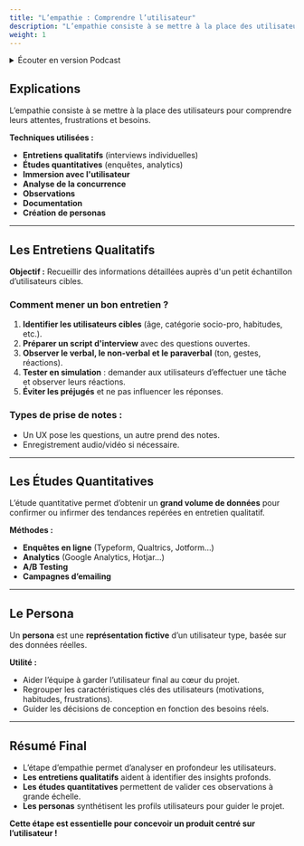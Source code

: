 ```yaml
---
title: "L’empathie : Comprendre l’utilisateur"
description: "L’empathie consiste à se mettre à la place des utilisateurs pour comprendre leurs attentes, frustrations et besoins."
weight: 1
---
```



<details>
    <summary>Écouter en version Podcast</summary>
> [!INFO] Information
> Disponible en podcast audio. (Généré par IA avec NoteBook LM by Google)
>
> <br />
> [En savoir plus](/fr/why-ai-podcast)

<SrtPlayer
  client:only="react"
  audioSrc="/podcasts/design-thinking/2.mp3"
  srtUrl="/podcasts/design-thinking/2.srt"
/>
</details>

## Explications

L’empathie consiste à se mettre à la place des utilisateurs pour comprendre leurs attentes, frustrations et besoins.

**Techniques utilisées :**

- **Entretiens qualitatifs** (interviews individuelles)
- **Études quantitatives** (enquêtes, analytics)
- **Immersion avec l'utilisateur**
- **Analyse de la concurrence**
- **Observations**
- **Documentation**
- **Création de personas**

---

## Les Entretiens Qualitatifs

**Objectif :** Recueillir des informations détaillées auprès d'un petit échantillon d’utilisateurs cibles.

### Comment mener un bon entretien ?

1. **Identifier les utilisateurs cibles** (âge, catégorie socio-pro, habitudes, etc.).
2. **Préparer un script d'interview** avec des questions ouvertes.
3. **Observer le verbal, le non-verbal et le paraverbal** (ton, gestes, réactions).
4. **Tester en simulation** : demander aux utilisateurs d’effectuer une tâche et observer leurs réactions.
5. **Éviter les préjugés** et ne pas influencer les réponses.

### Types de prise de notes :

- Un UX pose les questions, un autre prend des notes.
- Enregistrement audio/vidéo si nécessaire.

---

## Les Études Quantitatives

L’étude quantitative permet d’obtenir un **grand volume de données** pour confirmer ou infirmer des tendances repérées en entretien qualitatif.

**Méthodes :**

- **Enquêtes en ligne** (Typeform, Qualtrics, Jotform…)
- **Analytics** (Google Analytics, Hotjar…)
- **A/B Testing**
- **Campagnes d’emailing**

---

## Le Persona

Un **persona** est une **représentation fictive** d’un utilisateur type, basée sur des données réelles.

**Utilité :**

- Aider l’équipe à garder l’utilisateur final au cœur du projet.
- Regrouper les caractéristiques clés des utilisateurs (motivations, habitudes, frustrations).
- Guider les décisions de conception en fonction des besoins réels.

---

## Résumé Final

- L’étape d’empathie permet d’analyser en profondeur les utilisateurs.
- **Les entretiens qualitatifs** aident à identifier des insights profonds.
- **Les études quantitatives** permettent de valider ces observations à grande échelle.
- **Les personas** synthétisent les profils utilisateurs pour guider le projet.

**Cette étape est essentielle pour concevoir un produit centré sur l’utilisateur !**
